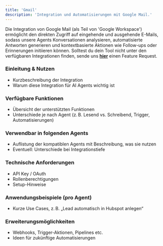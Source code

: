 ```yaml
---
title: 'Gmail'
description: 'Integration und Automatisierungen mit Google Mail.'
---
```


Die Integration von Google Mail (als Teil von 'Google Workspace') ermöglicht den direkten Zugriff auf eingehende und ausgehende E-Mails, sodass unsere Agents Konversationen analysieren, automatisierte Antworten generieren und kontextbasierte Aktionen wie Follow-ups oder Erinnerungen initiieren können.
<Info>Solltest du dein Tool nicht unter den verfügbaren Integrationen finden, sende uns <a href="mailto:support@pzlr.ai">**hier**</a> einen Feature Request.</Info>

### Einleitung & Nutzen

- Kurzbeschreibung der Integration
- Warum diese Integration für AI Agents wichtig ist

### Verfügbare Funktionen

- Übersicht der unterstützten Funktionen
- Unterschiede je nach Agent (z. B. Lesend vs. Schreibend, Trigger, Automatisierungen)

### Verwendbar in folgenden Agents

- Auflistung der kompatiblen Agents mit Beschreibung, was sie nutzen
- Eventuell: Unterschiede bei Integrationstiefe

### Technische Anforderungen

- API Key / OAuth
- Rollenberechtigungen
- Setup-Hinweise

### Anwendungsbeispiele (pro Agent)

- Kurze Use Cases, z. B. „Lead automatisch in Hubspot anlegen“

### Erweiterungsmöglichkeiten

- Webhooks, Trigger-Aktionen, Pipelines etc.
- Ideen für zukünftige Automatisierungen
